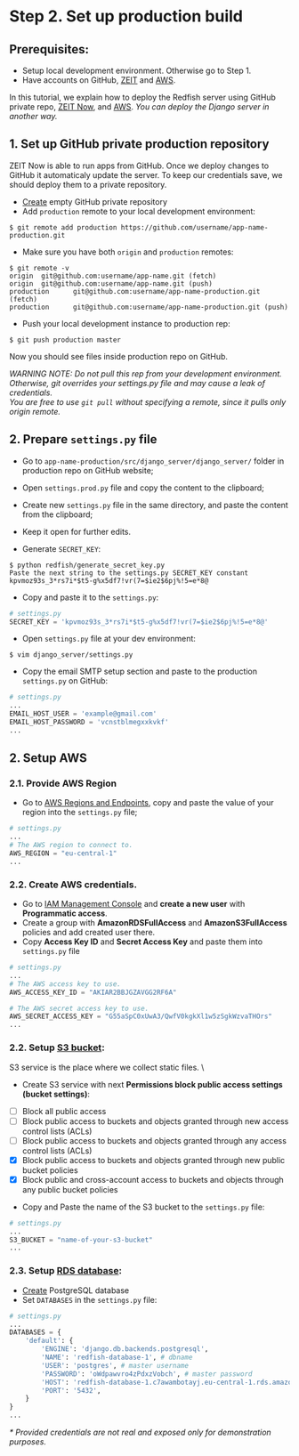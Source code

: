 # Step 2. Set up production build
## Prerequisites:
* Setup local development environment. Otherwise go to Step 1.
* Have accounts on GitHub, [ZEIT](https://zeit.co/) and [AWS](https://aws.amazon.com/).

In this tutorial, we explain how to deploy the Redfish server using GitHub private repo, [ZEIT Now](https://zeit.co/), and [AWS](https://aws.amazon.com/). _You can deploy the Django server in another way._

## 1. Set up GitHub private production repository
ZEIT Now is able to run apps from GitHub. Once we deploy changes to GitHub it automaticaly update the server. To keep our credentials save, we should deploy them to a private repository.
* [Create](https://github.com/new) empty GitHub private repository
* Add `production` remote to your local development environment:
```console
$ git remote add production https://github.com/username/app-name-production.git
```
* Make sure you have both `origin` and `production` remotes:
```console
$ git remote -v
origin  git@github.com:username/app-name.git (fetch)
origin  git@github.com:username/app-name.git (push)
production      git@github.com:username/app-name-production.git (fetch)
production      git@github.com:username/app-name-production.git (push)
```
* Push your local development instance to production rep:
```console
$ git push production master
```
Now you should see files inside production repo on GitHub.


_WARNING NOTE: Do not pull this rep from your development environment. Otherwise, git overrides your settings.py file and may cause a leak of credentials. \
You are free to use `git pull` without specifying a remote, since it pulls only origin remote._
## 2. Prepare `settings.py` file
* Go to `app-name-production/src/django_server/django_server/` folder in production repo on GitHub website;
* Open `settings.prod.py` file and copy the content to the clipboard;
* Create new `settings.py` file in the same directory, and paste the content from the clipboard;
* Keep it open for further edits.


* Generate `SECRET_KEY`:
```console
$ python redfish/generate_secret_key.py
Paste the next string to the settings.py SECRET_KEY constant
kpvmoz93s_3*rs7i*$t5-g%x5df7!vr(7=$ie2$6pj%!5=e*8@
```
* Copy and paste it to the `settings.py`:
```python
# settings.py
SECRET_KEY = 'kpvmoz93s_3*rs7i*$t5-g%x5df7!vr(7=$ie2$6pj%!5=e*8@'
```
* Open `settings.py` file at your dev environment:
```console
$ vim django_server/settings.py
```
* Copy the email SMTP setup section and paste to the production `settings.py` on GitHub:
```python
# settings.py
...
EMAIL_HOST_USER = 'example@gmail.com'
EMAIL_HOST_PASSWORD = 'vcnstblmegxxkvkf'
...
```
## 2. Setup AWS
### 2.1. Provide AWS Region
* Go to [AWS Regions and Endpoints](https://docs.aws.amazon.com/general/latest/gr/rande.html), copy and paste the value of your region into the `settings.py` file;
```python
# settings.py
...
# The AWS region to connect to.
AWS_REGION = "eu-central-1"
...
```
### 2.2. Create AWS credentials.
* Go to [IAM Management Console](https://console.aws.amazon.com/iam/home?#/users) and __create a new user__ with __Programmatic access__.
* Create a group with __AmazonRDSFullAccess__ and __AmazonS3FullAccess__ policies and add created user there.
* Copy __Access Key ID__ and __Secret Access Key__ and paste them into `settings.py` file
```python
# settings.py
...
# The AWS access key to use.
AWS_ACCESS_KEY_ID = "AKIAR2BBJGZAVGG2RF6A"

# The AWS secret access key to use.
AWS_SECRET_ACCESS_KEY = "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"
...
```
### 2.2. Setup [S3 bucket](https://s3.console.aws.amazon.com/s3/):
S3 service is the place where we collect static files. \
* Create S3 service with next __Permissions block public access settings (bucket settings)__:
- [ ] Block all public access
- [ ] Block public access to buckets and objects granted through new access control lists (ACLs)
- [ ] Block public access to buckets and objects granted through any access control lists (ACLs)
- [x] Block public access to buckets and objects granted through new public bucket policies
- [x] Block public and cross-account access to buckets and objects through any public bucket policies
* Copy and Paste the name of the S3 bucket to the `settings.py` file:
```python
# settings.py
...
S3_BUCKET = "name-of-your-s3-bucket"
...
```
### 2.3. Setup [RDS database](https://console.aws.amazon.com/rds/):
* [Create](https://console.aws.amazon.com/rds/home) PostgreSQL database
* Set `DATABASES` in the `settings.py` file:
```python
# settings.py
...
DATABASES = {
    'default': {
        'ENGINE': 'django.db.backends.postgresql',
        'NAME': 'redfish-database-1', # dbname
        'USER': 'postgres', # master username
        'PASSWORD': 'oWdpawvro4zPdxzVobch', # master password
        'HOST': 'redfish-database-1.c7awambotayj.eu-central-1.rds.amazonaws.com', # Endpoint
        'PORT': '5432',
    }
}
...
```


_* Provided credentials are not real and exposed only for demonstration purposes._
